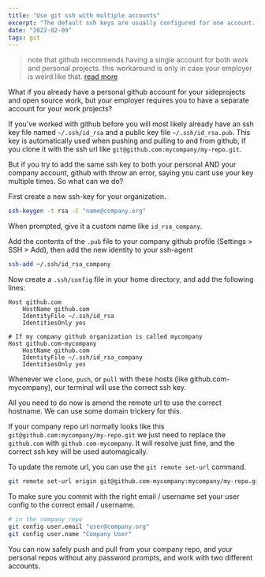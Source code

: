 ```yaml
---
title: "Use git ssh with multiple accounts"
excerpt: "The default ssh keys are usually configured for one account. I'll show you how you can manage multiple ssh keys for multiple accounts on github."
date: "2022-02-09"
tags: git
---
```


> note that github recommends having a single account for both work and personal projects. this workaround is only in case your employer is weird like that. [read more](https://github.community/t/using-one-account-for-all-your-projects/10197)

What if you already have a personal github account for your sideprojects and open source work, but your employer requires you to have a separate account for your work projects?

If you've worked with github before you will most likely already have an ssh key file named `~/.ssh/id_rsa` and a public key file `~/.ssh/id_rsa.pub`. This key is automatically used when pushing and pulling to and from github, if you clone it with the ssh url like `git@github.com:mycompany/my-repo.git`.

But if you try to add the same ssh key to both your personal AND your company account, github with throw an error, saying you cant use your key multiple times. So what can we do?

First create a new ssh-key for your organization.

```bash
ssh-keygen -t rsa -C "name@company.org"
```

When prompted, give it a custom name like `id_rsa_company`.

Add the contents of the `.pub` file to your company github profile (Settings > SSH > Add), then add the new identity to your ssh-agent

```bash
ssh-add ~/.ssh/id_rsa_company
```

Now create a `.ssh/config` file in your home directory, and add the following lines:

```
Host github.com
    HostName github.com
    IdentityFile ~/.ssh/id_rsa
    IdentitiesOnly yes

# If my company github organization is called mycompany
Host github.com-mycompany
    HostName github.com
    IdentityFile ~/.ssh/id_rsa_company
    IdentitiesOnly yes
```

Whenever we `clone`, `push`, or `pull` with these hosts (like github.com-mycompany), our terminal will use the correct ssh key.

All you need to do now is amend the remote url to use the correct hostname. We can use some domain trickery for this.

If your company repo url normally looks like this `git@github.com:mycompany/my-repo.git` we just need to replace the `github.com` with `github.com-mycompany`. It will resolve just fine, and the correct ssh key will be used automagically.

To update the remote url, you can use the `git remote set-url` command.

```bash
git remote set-url origin git@github.com-mycompany:mycompany/my-repo.git
```

To make sure you commit with the right email / username set your user config to the correct email / username.

```bash
# in the company repo
git config user.email "user@company.org"
git config user.name "Company User"
```

You can now safely push and pull from your company repo, and your personal repos without any password prompts, and work with two different accounts.
